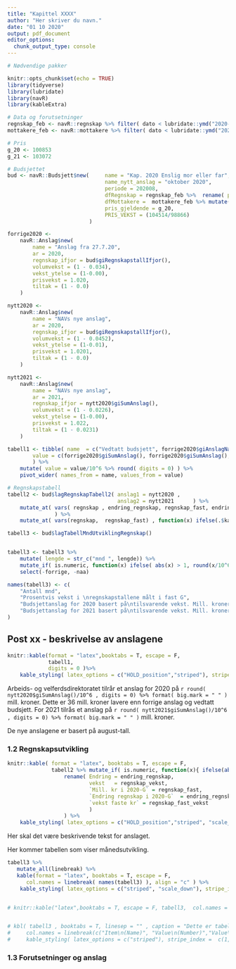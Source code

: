```yaml
---
title: "Kapittel XXXX"
author: "Her skriver du navn."
date: "01 10 2020"
output: pdf_document
editor_options:
  chunk_output_type: console
---
```


```r
# Nødvendige pakker

knitr::opts_chunk$set(echo = TRUE)
library(tidyverse)
library(lubridate)
library(navR)
library(kableExtra)

```

```r


# Data og forutsetninger
regnskap_feb <- navR::regnskap %>% filter( dato < lubridate::ymd("2020-10-01")) %>% arrange( desc(dato))
mottakere_feb <- navR::mottakere %>% filter( dato < lubridate::ymd("2020-10-01"))%>% arrange( desc(dato))

# Pris
g_20 <- 100853
g_21 <- 103072

```


```r

# Budsjettet
bud <- navR::Budsjett$new(     name = "Kap. 2020 Enslig mor eller far",
                               name_nytt_anslag = "oktober 2020",
                               periode = 202008,
                               dfRegnskap = regnskap_feb %>%  rename( pris = g),
                               dfMottakere =  mottakere_feb %>% mutate(kategori = "post70"),
                               pris_gjeldende = g_20,
                               PRIS_VEKST = (104514/98866)
                          )
```

```r
forrige2020 <-
    navR::Anslag$new(
        name = "Anslag fra 27.7.20",
        ar = 2020,
        regnskap_ifjor = bud$giRegnskapstallIfjor(),
        volumvekst = (1 - 0.034),
        vekst_ytelse = (1-0.00),
        prisvekst = 1.020,
        tiltak = (1 - 0.0)
    )

nytt2020 <-
    navR::Anslag$new(
        name = "NAVs nye anslag",
        ar = 2020,
        regnskap_ifjor = bud$giRegnskapstallIfjor(),
        volumvekst = (1 - 0.0452),
        vekst_ytelse = (1-0.01),
        prisvekst = 1.0201,
        tiltak = (1 - 0.0)
    )

nytt2021 <-
    navR::Anslag$new(
        name = "NAVs nye anslag",
        ar = 2021,
        regnskap_ifjor = nytt2020$giSumAnslag(),
        volumvekst = (1 - 0.0226),
        vekst_ytelse = (1-0.00),
        prisvekst = 1.022,
        tiltak = (1 - 0.0231)
    )

```

```r

tabell1 <- tibble( name  = c("Vedtatt budsjett", forrige2020$giAnslagNavn(), nytt2020$giAnslagNavn(), "Endring fra vedtatt budjsett" ),
        value = c(forrige2020$giSumAnslag(), forrige2020$giSumAnslag(), nytt2020$giSumAnslag(), nytt2020$giSumAnslag() - forrige2020$giSumAnslag()) 
        ) %>% 
    mutate( value = value/10^6 %>% round( digits = 0) ) %>% 
    pivot_wider( names_from = name, values_from = value)

# Regnskapstabell
tabell2 <- bud$lagRegnskapTabell2( anslag1 = nytt2020 ,
                                   anslag2 = nytt2021      ) %>%
    mutate_at( vars( regnskap , endring_regnskap, regnskap_fast, endring_regnskap_f ), function(x) {x/10^6}
               ) %>%
    mutate_at( vars(regnskap,  regnskap_fast) , function(x) ifelse(.$kategori == "Anslag", round(x, -1), x))

```


```r

tabell3 <- bud$lagTabellMndUtviklingRegnskap()


tabell3 <- tabell3 %>%
    mutate( lengde = str_c("mnd ", lengde)) %>% 
    mutate_if( is.numeric, function(x) ifelse( abs(x) > 1, round(x/10^6, digits = 0) %>% format( big.mark = " "), round(x, digits = 4 )*100 )) %>% 
    select(-forrige, -naa)

names(tabell3) <- c(
    "Antall mnd",
    "Prosentvis vekst i \nregnskapstallene målt i fast G",
    "Budsjettanslag for 2020 basert på\ntilsvarende vekst. Mill. kroner",
    "Budsjettanslag for 2021 basert på\ntilsvarende vekst. Mill. kroner"
)


```



## Post xx - beskrivelse av anslagene 
```r
knitr::kable(format = "latex",booktabs = T, escape = F, 
             tabell1, 
             digits = 0 )%>% 
    kable_styling( latex_options = c("HOLD_position","striped"), stripe_index =  c(1) ) 

```

Arbeids- og velferdsdirektoratet tilrår et anslag for 2020 på `r round( nytt2020$giSumAnslag()/10^6 , digits = 0) %>% format( big.mark = " " )` mill. kroner.
Dette er 36 mill. kroner lavere enn forrige anslag og vedtatt budsjett. For 2021 tilrås et anslag på `r round( nytt2021$giSumAnslag()/10^6 , digits = 0) %>% format( big.mark = " " )` mill. kroner. 

De nye anslagene er basert på august-tall.


### 1.2 Regnskapsutvikling

```r

knitr::kable( format = "latex", booktabs = T, escape = F,
              tabell2 %>% mutate_if( is.numeric, function(x){ ifelse(abs(x) > 1, round( x, digits = 0), round(x, digits = 2)) }) %>% 
                  rename( Endring = endring_regnskap,
                          vekst   = regnskap_vekst,
                          `Mill. kr i 2020-G` = regnskap_fast,
                          `Endring regnskap i 2020-G`  = endring_regnskap_f,
                          `vekst faste kr` = regnskap_fast_vekst
                          )
                  ) %>% 
    kable_styling( latex_options = c("HOLD_position","striped", "scale_down"), stripe_index =  c(1,3,5,7,9) )  
```




Her skal det være beskrivende tekst for anslaget.

Her kommer tabellen som viser månedsutvikling.
\newpage
```r


tabell3 %>%
   mutate_all(linebreak) %>%
   kable(format = "latex", booktabs = T, escape = F,
      col.names = linebreak( names(tabell3) ), align = "c" ) %>% 
    kable_styling( latex_options = c("striped", "scale_down"), stripe_index =  c(1,3,5,7,9,11) )  


# knitr::kable("latex",booktabs = T, escape = F, tabell3,  col.names = linebreak( c("Item\n(Name)", "Value\n(Number)", "En", "To"), align = "c"),align = "c")  


# kbl( tabell3 , booktabs = T, linesep = "" , caption = "Dette er tabellen som viser regnskapsutvikling, 3 til 12 måned\nsammenliknet med fjoråret.",
#     col.names = linebreak(c("Item\n(Name)", "Value\n(Number)","Value\n(Number)","Value\n(Number)"), align = "c") ) %>% 
#     kable_styling( latex_options = c("striped"), stripe_index =  c(1,3) )    

```


### 1.3	Forutsetninger og anslag


